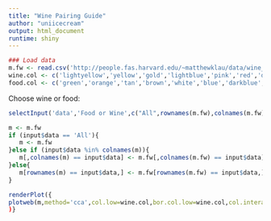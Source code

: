 ```yaml
---
title: "Wine Pairing Guide"
author: "uniicecream"
output: html_document
runtime: shiny
---
```


```r
### Load data
m.fw <- read.csv('http://people.fas.harvard.edu/~matthewklau/data/wine_food.csv')
wine.col <- c('lightyellow','yellow','gold','lightblue','pink','red','darkred','black')
food.col <- c('green','orange','tan','brown','white','blue','darkblue','white','red','brown','grey')

```

Choose wine or food:

```r
selectInput('data','Food or Wine',c("All",rownames(m.fw),colnames(m.fw)))

```

```r
m <- m.fw
if (input$data == 'All'){
   m <- m.fw
}else if (input$data %in% colnames(m)){
   m[,colnames(m) == input$data] <- m.fw[,colnames(m.fw) == input$data]
}else{
   m[rownames(m) == input$data,] <- m.fw[rownames(m.fw) == input$data,]
}

```

```r

renderPlot({
plotweb(m,method='cca',col.low=wine.col,bor.col.low=wine.col,col.interaction='lightgrey',bor.col.interaction='lightgrey',col.high=food.col,bor.col.high=food.col)
)}

```
